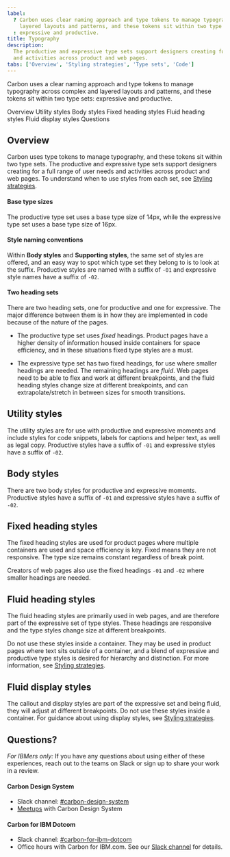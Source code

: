 ```yaml
---
label:
  ? Carbon uses clear naming approach and type tokens to manage typography across complex and
    layered layouts and patterns, and these tokens sit within two type sets
  : expressive and productive.
title: Typography
description:
  The productive and expressive type sets support designers creating for a full range of user needs
  and activities across product and web pages.
tabs: ['Overview', 'Styling strategies', 'Type sets', 'Code']
---
```


<PageDescription>

Carbon uses a clear naming approach and type tokens to manage typography across complex and layered
layouts and patterns, and these tokens sit within two type sets: expressive and productive.

</PageDescription>

<AnchorLinks>

<AnchorLink>Overview</AnchorLink>
<AnchorLink>Utility styles</AnchorLink>
<AnchorLink>Body styles</AnchorLink>
<AnchorLink>Fixed heading styles</AnchorLink>
<AnchorLink>Fluid heading styles</AnchorLink>
<AnchorLink>Fluid display styles</AnchorLink>
<AnchorLink>Questions</AnchorLink>

</AnchorLinks>

## Overview

Carbon uses type tokens to manage typography, and these tokens sit within two type sets. The
productive and expressive type sets support designers creating for a full range of user needs and
activities across product and web pages. To understand when to use styles from each set, see
[Styling strategies](/assets/guidelines/typography/styling-strategies).

#### Base type sizes

The productive type set uses a base type size of 14px, while the expressive type set uses a base
type size of 16px.

#### Style naming conventions

Within **Body styles** and **Supporting styles**, the same set of styles are offered, and an easy
way to spot which type set they belong to is to look at the suffix. Productive styles are named with
a suffix of `-01` and expressive style names have a suffix of `-02`.

#### Two heading sets

There are two heading sets, one for productive and one for expressive. The major difference between
them is in how they are implemented in code because of the nature of the pages.

- The productive type set uses _fixed_ headings. Product pages have a higher density of information
  housed inside containers for space efficiency, and in these situations fixed type styles are a
  must.

- The expressive type set has two fixed headings, for use where smaller headings are needed. The
  remaining headings are _fluid_. Web pages need to be able to flex and work at different
  breakpoints, and the fluid heading styles change size at different breakpoints, and can
  extrapolate/stretch in between sizes for smooth transitions.

## Utility styles

The utility styles are for use with productive and expressive moments and include styles for code
snippets, labels for captions and helper text, as well as legal copy. Productive styles have a
suffix of `-01` and expressive styles have a suffix of `-02`.

<TypesetStyle typesets="smallStyle" />

## Body styles

There are two body styles for productive and expressive moments. Productive styles have a suffix of
`-01` and expressive styles have a suffix of `-02`.

<TypesetStyle typesets="body" />

## Fixed heading styles

The fixed heading styles are used for product pages where multiple containers are used and space
efficiency is key. Fixed means they are not responsive. The type size remains constant regardless of
break point.

Creators of web pages also use the fixed headings `-01` and `-02` where smaller headings are needed.

<TypesetStyle typesets="fixedHeadings" />

## Fluid heading styles

The fluid heading styles are primarily used in web pages, and are therefore part of the expressive
set of type styles. These headings are responsive and the type styles change size at different
breakpoints.

Do not use these styles inside a container. They may be used in product pages where text sits
outside of a container, and a blend of expressive and productive type styles is desired for
hierarchy and distinction. For more information, see
[Styling strategies](/guidelines/typography/styling-strategies).

<TypesetStyle typesets="fluidHeadings" breakpointControls={true} />

## Fluid display styles

The callout and display styles are part of the expressive set and being fluid, they will adjust at
different breakpoints. Do not use these styles inside a container. For guidance about using display
styles, see [Styling strategies](/guidelines/typography/styling-strategies#expressive-use-cases).

<TypesetStyle typesets="fluidCallouts,fluidDisplay" breakpointControls={true} />

## Questions?

_For IBMers only:_ If you have any questions about using either of these experiences, reach out to
the teams on Slack or sign up to share your work in a review.

#### Carbon Design System

- Slack channel: [#carbon-design-system](https://ibm-studios.slack.com/messages/C0M053VPT/)
- [Meetups](https://www.carbondesignsystem.com/whats-happening/meetups/) with Carbon Design System

#### Carbon for IBM Dotcom

- Slack channel: [#carbon-for-ibm-dotcom](https://cognitive-app.slack.com/archives/C2PLX8GQ6)
- Office hours with Carbon for IBM.com. See our
  [Slack channel](https://cognitive-app.slack.com/archives/C2PLX8GQ6) for details.
